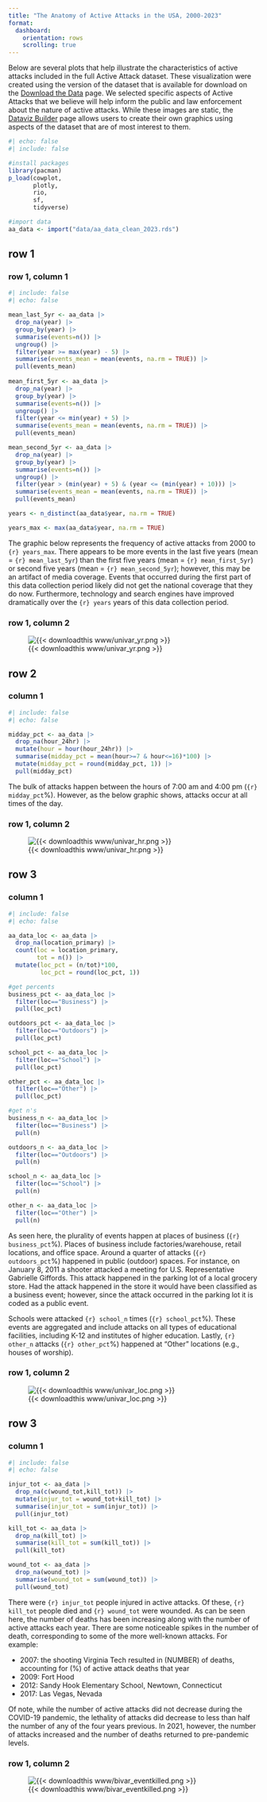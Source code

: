 ```yaml
---
title: "The Anatomy of Active Attacks in the USA, 2000-2023"
format: 
  dashboard: 
    orientation: rows
    scrolling: true
---
```


Below are several plots that help illustrate the characteristics of active attacks included in the full Active Attack dataset. These visualization were created using the version of the dataset that is available for download on the [Download the Data](5_download_the_data.qmd) page. We selected specific aspects of Active Attacks that we believe will help inform the public and law enforcement about the nature of active attacks. While these images are static, the [Dataviz Builder](4_build_your_own.qmd) page allows users to create their own graphics using aspects of the dataset that are of most interest to them.

```r
#| echo: false
#| include: false

#install packages
library(pacman)
p_load(cowplot,
       plotly,
       rio,
       sf,
       tidyverse)

#import data
aa_data <- import("data/aa_data_clean_2023.rds")

```

## row 1

### row 1, column 1 {width="35%"}

```r
#| include: false
#| echo: false

mean_last_5yr <- aa_data |> 
  drop_na(year) |> 
  group_by(year) |> 
  summarise(events=n()) |> 
  ungroup() |> 
  filter(year >= max(year) - 5) |>
  summarise(events_mean = mean(events, na.rm = TRUE)) |> 
  pull(events_mean)
  
mean_first_5yr <- aa_data |> 
  drop_na(year) |> 
  group_by(year) |> 
  summarise(events=n()) |> 
  ungroup() |> 
  filter(year <= min(year) + 5) |>
  summarise(events_mean = mean(events, na.rm = TRUE)) |> 
  pull(events_mean)

mean_second_5yr <- aa_data |> 
  drop_na(year) |> 
  group_by(year) |> 
  summarise(events=n()) |> 
  ungroup() |> 
  filter(year > (min(year) + 5) & (year <= (min(year) + 10))) |>
  summarise(events_mean = mean(events, na.rm = TRUE)) |> 
  pull(events_mean)

years <- n_distinct(aa_data$year, na.rm = TRUE)

years_max <- max(aa_data$year, na.rm = TRUE)

```

::: {.card .flow title="Attack Frequency" expandable="false"}
The graphic below represents the frequency of active attacks from 2000 to `{r} years_max`. There appears to be more events in the last five years (mean = `{r} mean_last_5yr`) than the first five years (mean = `{r} mean_first_5yr`) or second five years (mean = `{r} mean_second_5yr`); however, this may be an artifact of media coverage. Events that occurred during the first part of this data collection period likely did not get the national coverage that they do now. Furthermore, technology and search engines have improved dramatically over the `{r} years` years of this data collection period.
:::

### row 1, column 2 {width="65%"}

![{{< downloadthis www/univar_yr.png >}}](www/univar_yr.png)

## row 2

### column 1 {width="35%"}

```r
#| include: false
#| echo: false

midday_pct <- aa_data |> 
  drop_na(hour_24hr) |> 
  mutate(hour = hour(hour_24hr)) |> 
  summarise(midday_pct = mean(hour>=7 & hour<=16)*100) |> 
  mutate(midday_pct = round(midday_pct, 1)) |> 
  pull(midday_pct)
```

::: {.card .flow title="Time of Day" expandable="false"}
The bulk of attacks happen between the hours of 7:00 am and 4:00 pm (`{r} midday_pct`%). However, as the below graphic shows, attacks occur at all times of the day.
:::

### row 1, column 2 {width="65%"}

![{{< downloadthis www/univar_hr.png >}}](www/univar_hr.png)

## row 3

### column 1 {width="35%"}

```r
#| include: false
#| echo: false

aa_data_loc <- aa_data |> 
  drop_na(location_primary) |> 
  count(loc = location_primary,
        tot = n()) |> 
  mutate(loc_pct = (n/tot)*100,
         loc_pct = round(loc_pct, 1))

#get percents
business_pct <- aa_data_loc |> 
  filter(loc=="Business") |> 
  pull(loc_pct)

outdoors_pct <- aa_data_loc |> 
  filter(loc=="Outdoors") |> 
  pull(loc_pct)

school_pct <- aa_data_loc |> 
  filter(loc=="School") |> 
  pull(loc_pct)

other_pct <- aa_data_loc |> 
  filter(loc=="Other") |> 
  pull(loc_pct)

#get n's
business_n <- aa_data_loc |> 
  filter(loc=="Business") |> 
  pull(n)

outdoors_n <- aa_data_loc |> 
  filter(loc=="Outdoors") |> 
  pull(n)

school_n <- aa_data_loc |> 
  filter(loc=="School") |> 
  pull(n)

other_n <- aa_data_loc |> 
  filter(loc=="Other") |> 
  pull(n)

```

::: {.card .flow title="Attack Location" expandable="false"}
As seen here, the plurality of events happen at places of business (`{r} business_pct`%). Places of business include factories/warehouse, retail locations, and office space. Around a quarter of attacks (`{r} outdoors_pct`%) happened in public (outdoor) spaces. For instance, on January 8, 2011 a shooter attacked a meeting for U.S. Representative Gabrielle Giffords. This attack happened in the parking lot of a local grocery store. Had the attack happened in the store it would have been classified as a business event; however, since the attack occurred in the parking lot it is coded as a public event.

Schools were attacked `{r} school_n` times (`{r} school_pct`%). These events are aggregated and include attacks on all types of educational facilities, including K-12 and institutes of higher education. Lastly, `{r} other_n` attacks (`{r} other_pct`%) happened at "Other" locations (e.g., houses of worship).
:::

### row 1, column 2 {width="65%"}

![{{< downloadthis www/univar_loc.png >}}](www/univar_loc.png)

## row 3

### column 1 {width="35%"}

```r
#| include: false
#| echo: false

injur_tot <- aa_data |> 
  drop_na(c(wound_tot,kill_tot)) |> 
  mutate(injur_tot = wound_tot+kill_tot) |> 
  summarise(injur_tot = sum(injur_tot)) |> 
  pull(injur_tot)

kill_tot <- aa_data |> 
  drop_na(kill_tot) |> 
  summarise(kill_tot = sum(kill_tot)) |> 
  pull(kill_tot)

wound_tot <- aa_data |> 
  drop_na(wound_tot) |> 
  summarise(wound_tot = sum(wound_tot)) |> 
  pull(wound_tot)

```

::: {.card .flow title="Victims" expandable="false"}
There were `{r} injur_tot` people injured in active attacks. Of these, `{r} kill_tot` people died and `{r} wound_tot` were wounded. As can be seen here, the number of deaths has been increasing along with the number of active attacks each year. There are some noticeable spikes in the number of death, corresponding to some of the more well-known attacks. For example:

-   2007: the shooting Virginia Tech resulted in (NUMBER) of deaths, accounting for (%) of active attack deaths that year
-   2009: Fort Hood
-   2012: Sandy Hook Elementary School, Newtown, Connecticut
-   2017: Las Vegas, Nevada

Of note, while the number of active attacks did not decrease during the COVID-19 pandemic, the lethality of attacks did decrease to less than half the number of any of the four years previous. In 2021, however, the number of attacks increased and the number of deaths returned to pre-pandemic levels.
:::

### row 1, column 2 {width="65%"}

![{{< downloadthis www/bivar_eventkilled.png >}}](www/bivar_eventkilled.png)

